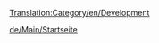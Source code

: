 [[Translation:Category/en/Development]]

{{en/Bilingual box| De
| ---
| The following is a list of pages relating to OpenTTD development.}}


[[de/Main/Startseite]]